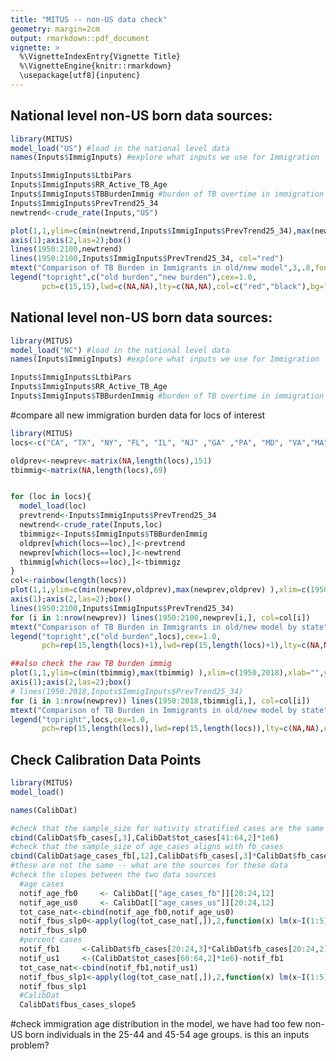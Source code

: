 ```yaml
---
title: "MITUS -- non-US data check"
geometry: margin=2cm
output: rmarkdown::pdf_document
vignette: >
  %\VignetteIndexEntry{Vignette Title}
  %\VignetteEngine{knitr::rmarkdown}
  \usepackage[utf8]{inputenc}
---
```


## National level non-US born data sources:
```r
library(MITUS)
model_load("US") #load in the national level data
names(Inputs$ImmigInputs) #explore what inputs we use for Immigration

Inputs$ImmigInputs$LtbiPars
Inputs$ImmigInputs$RR_Active_TB_Age
Inputs$ImmigInputs$TBBurdenImmig #burden of TB overtime in immigration in relation to 2018
Inputs$ImmigInputs$PrevTrend25_34
newtrend<-crude_rate(Inputs,"US")

plot(1,1,ylim=c(min(newtrend,Inputs$ImmigInputs$PrevTrend25_34),max(newtrend,Inputs$ImmigInputs$PrevTrend25_34) ),xlim=c(1950,2100),xlab="",ylab="",axes=F)
axis(1);axis(2,las=2);box()
lines(1950:2100,newtrend)
lines(1950:2100,Inputs$ImmigInputs$PrevTrend25_34, col="red")
mtext("Comparison of TB Burden in Immigrants in old/new model",3,.8,font=2,cex=1.2)
legend("topright",c("old burden","new burden"),cex=1.0,
       pch=c(15,15),lwd=c(NA,NA),lty=c(NA,NA),col=c("red","black"),bg="white",pt.cex=c(1.8,1.8))
```

## National level non-US born data sources:
```r
library(MITUS)
model_load("NC") #load in the national level data
names(Inputs$ImmigInputs) #explore what inputs we use for Immigration

Inputs$ImmigInputs$LtbiPars
Inputs$ImmigInputs$RR_Active_TB_Age
Inputs$ImmigInputs$TBBurdenImmig #burden of TB overtime in immigration in relation to 2018

```

#compare all new immigration burden data for locs of interest
```r
library(MITUS)
locs<-c("CA", "TX", "NY", "FL", "IL", "NJ" ,"GA" ,"PA", "MD", "VA","MA", "NC", "WA", "AZ" ,"OH")

oldprev<-newprev<-matrix(NA,length(locs),151)
tbimmig<-matrix(NA,length(locs),69)


for (loc in locs){
  model_load(loc)
  prevtrend<-Inputs$ImmigInputs$PrevTrend25_34
  newtrend<-crude_rate(Inputs,loc)
  tbimmigz<-Inputs$ImmigInputs$TBBurdenImmig
  oldprev[which(locs==loc),]<-prevtrend
  newprev[which(locs==loc),]<-newtrend
  tbimmig[which(locs==loc),]<-tbimmigz
}
col<-rainbow(length(locs))
plot(1,1,ylim=c(min(newprev,oldprev),max(newprev,oldprev) ),xlim=c(1950,2100),xlab="",ylab="",axes=F)
axis(1);axis(2,las=2);box()
lines(1950:2100,Inputs$ImmigInputs$PrevTrend25_34)
for (i in 1:nrow(newprev)) lines(1950:2100,newprev[i,], col=col[i])
mtext("Comparison of TB Burden in Immigrants in old/new model by state",3,.8,font=2,cex=1.2)
legend("topright",c("old burden",locs),cex=1.0,
       pch=rep(15,length(locs)+1),lwd=rep(15,length(locs)+1),lty=c(NA,NA),col=c("black",col),bg="white",pt.cex=rep(1.8,length(locs)+1), ncol = 2)

##also check the raw TB burden immig 
plot(1,1,ylim=c(min(tbimmig),max(tbimmig) ),xlim=c(1950,2018),xlab="",ylab="",axes=F)
axis(1);axis(2,las=2);box()
# lines(1950:2018,Inputs$ImmigInputs$PrevTrend25_34)
for (i in 1:nrow(newprev)) lines(1950:2018,tbimmig[i,], col=col[i])
mtext("Comparison of TB Burden in Immigrants in old/new model by state",3,.8,font=2,cex=1.2)
legend("topright",locs,cex=1.0,
       pch=rep(15,length(locs)),lwd=rep(15,length(locs)),lty=c(NA,NA),col=col,bg="white",pt.cex=rep(1.8,length(locs)), ncol = 2)
```
## Check Calibration Data Points
```r
library(MITUS)
model_load()

names(CalibDat)

#check that the sample_size for nativity stratified cases are the same as tot cases
cbind(CalibDat$fb_cases[,3],CalibDat$tot_cases[41:64,2]*1e6)
#check that the sample_size of age_cases aligns with fb_cases
cbind(CalibDat$age_cases_fb[,12],CalibDat$fb_cases[,3]*CalibDat$fb_cases[,2])
#these are not the same -- what are the sources for these data 
#check the slopes between the two data sources 
  #age cases 
  notif_age_fb0     <- CalibDat[["age_cases_fb"]][20:24,12]
  notif_age_us0     <- CalibDat[["age_cases_us"]][20:24,12]
  tot_case_nat<-cbind(notif_age_fb0,notif_age_us0)
  notif_fbus_slp0<-apply(log(tot_case_nat[,]),2,function(x) lm(x~I(1:5))$coef[2])
  notif_fbus_slp0
  #percent cases 
  notif_fb1     <-CalibDat$fb_cases[20:24,3]*CalibDat$fb_cases[20:24,2]
  notif_us1     <-(CalibDat$tot_cases[60:64,2]*1e6)-notif_fb1
  tot_case_nat<-cbind(notif_fb1,notif_us1)
  notif_fbus_slp1<-apply(log(tot_case_nat[,]),2,function(x) lm(x~I(1:5))$coef[2])
  notif_fbus_slp1
  #CalibDat
  CalibDat$fbus_cases_slope5
```

#check immigration age distribution 
in the model, we have had too few non-US born individuals in the 25-44 and 45-54 age groups. is this an inputs problem?


